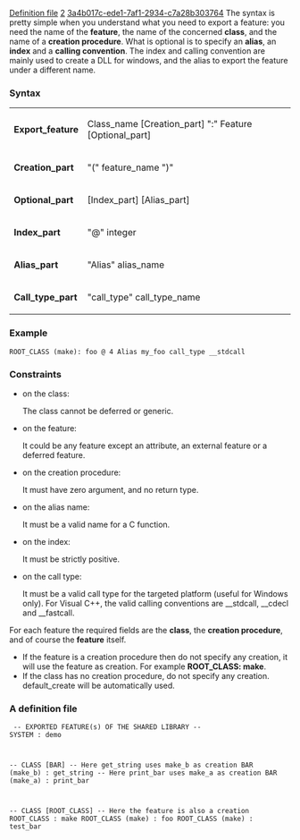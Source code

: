 [[Property:title|Definition file]]
[[Property:weight|2]]
[[Property:uuid|3a4b017c-ede1-7af1-2934-c7a28b303764]]
The syntax is pretty simple when you understand what you need to export a feature: you need the name of the '''feature''', the name of the concerned '''class''', and the name of a '''creation procedure'''. What is optional is to specify an '''alias''', an '''index''' and a '''calling convention'''. The index and calling convention are mainly used to create a DLL for windows, and the alias to export the feature under a different name. 

===Syntax===

{| border="1"
|- 
|  '''Export_feature''' 
| Class_name [Creation_part] ":" Feature [Optional_part]
|- 
|  '''Creation_part''' 
| "(" feature_name ")"
|- 
|  '''Optional_part''' 
| [Index_part] [Alias_part]
|- 
|  '''Index_part''' 
| "@" integer
|- 
|  '''Alias_part''' 
| "Alias" alias_name
|- 
|  '''Call_type_part''' 
| "call_type" call_type_name
|}


===Example===

<code lang=text>
ROOT_CLASS (make): foo @ 4 Alias my_foo call_type __stdcall</code>

===Constraints===
* on the class: <div>The class cannot be deferred or generic.</div>
* on the feature: <div>It could be any feature except an attribute, an external feature or a deferred feature.</div>
* on the creation procedure: <div>It must have zero argument, and no return type.</div>
* on the alias name: <div>It must be a valid name for a C function.</div>
* on the index: <div>It must be strictly positive.</div>
* on the call type: <div>It must be a valid call type for the targeted platform (useful for Windows only). For Visual C++, the valid calling conventions are __stdcall, __cdecl and __fastcall.</div>

For each feature the required fields are the '''class''', the '''creation procedure''', and of course the '''feature''' itself. 
* If the feature is a creation procedure then do not specify any creation, it will use the feature as creation. For example '''ROOT_CLASS: make'''. 
* If the class has no creation procedure, do not specify any creation. default_create will be automatically used.

===A definition file===

<code lang=text>
-- EXPORTED FEATURE(s) OF THE SHARED LIBRARY
-- SYSTEM : demo

-- CLASS [BAR]
-- Here get_string uses make_b as creation
BAR (make_b) : get_string
-- Here print_bar uses make_a as creation
BAR (make_a) : print_bar

-- CLASS [ROOT_CLASS]
-- Here the feature is also a creation
ROOT_CLASS : make
ROOT_CLASS (make) : foo
ROOT_CLASS (make) : test_bar</code>
